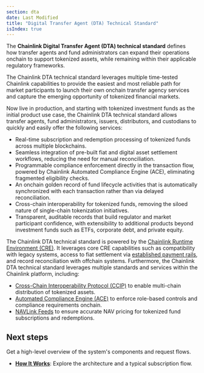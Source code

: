 ```yaml
---
section: dta
date: Last Modified
title: "Digital Transfer Agent (DTA) Technical Standard"
isIndex: true
---
```



The **Chainlink Digital Transfer Agent (DTA) technical standard** defines how transfer agents and fund administrators
can expand their operations onchain to support tokenized assets, while remaining within their applicable regulatory
frameworks.

The Chainlink DTA technical standard leverages multiple time-tested Chainlink capabilities to provide the easiest and most reliable path for market participants to launch their own onchain transfer agency services and capture the emerging opportunity of tokenized financial markets.

Now live in production, and starting with tokenized investment funds as the initial product use case, the Chainlink DTA technical standard allows transfer agents, fund administrators, issuers, distributors, and custodians to quickly and easily offer the following services:

- Real-time subscription and redemption processing of tokenized funds across multiple blockchains.
- Seamless integration of pre-built fiat and digital asset settlement workflows, reducing the need for manual reconciliation.
- Programmable compliance enforcement directly in the transaction flow, powered by Chainlink Automated Compliance Engine (ACE), eliminating fragmented eligibility checks.
- An onchain golden record of fund lifecycle activities that is automatically synchronized with each transaction rather than via delayed reconciliation.
- Cross-chain interoperability for tokenized funds, removing the siloed nature of single-chain tokenization initiatives.
- Transparent, auditable records that build regulator and market participant confidence, with extensibility to additional products beyond investment funds such as ETFs, corporate debt, and private equity.

The Chainlink DTA technical standard is powered by the [Chainlink Runtime Environment (CRE)](https://chain.link/cre). It leverages core CRE capabilities such as compatibility with legacy systems, access to fiat settlement via [established payment rails](https://www.swift.com/news-events/press-releases/swift-ubs-asset-management-and-chainlink-successfully-complete-innovative-pilot-bridge-tokenized-assets-existing-payment-systems), and record reconciliation with offchain systems. Furthermore, the Chainlink DTA technical standard leverages multiple standards and services within the Chainlink platform, including:

- [Cross-Chain Interoperability Protocol (CCIP)](/ccip) to enable multi-chain distribution of tokenized assets.
- [Automated Compliance Engine (ACE)](https://chain.link/automated-compliance-engine) to enforce role-based controls and compliance requirements onchain.
- [NAVLink Feeds](/data-feeds/smartdata#navlink-feeds) to ensure accurate NAV pricing for tokenized fund subscriptions and redemptions.

## Next steps

Get a high-level overview of the system's components and request flows.

- [**How It Works**](/dta/how-it-works): Explore the architecture and a typical subscription flow.
